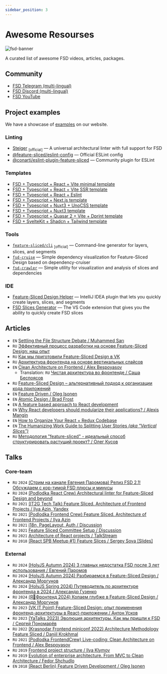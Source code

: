 ```yaml
---
sidebar_position: 3
---
```

# Awesome Resourses

![fsd-banner](https://raw.githubusercontent.com/feature-sliced/documentation/master/static/img/banner.jpg)

A curated list of awesome FSD videos, articles, packages.

## Community

- [FSD Telegram (multi-lingual)](https://t.me/feature_sliced)
- [FSD Discord (multi-lingual)](https://discord.com/invite/S8MzWTUsmp)
- [FSD YouTube](https://www.youtube.com/channel/UCkng_PHLatpDKPOIKfI731A)

## Project examples

We have a showcase of [examples](https://feature-sliced.github.io/documentation/examples) on our website.

### Linting

- [Steiger](https://github.com/feature-sliced/steiger) <sub>[official]</sub> — A universal architectural linter with full support for FSD
- [@feature-sliced/eslint-config](https://github.com/feature-sliced/eslint-config) — Official ESLint config
- [@conarti/eslint-plugin-feature-sliced](https://github.com/conarti/eslint-plugin-feature-sliced) — Community plugin for ESLint

### Templates

- [FSD + Typescript + React + Vite minimal template](https://github.com/unordinarity/fsd-template-ts-react-vite)
- [FSD + Typescript + React + Vite SSR template](https://github.com/SilverDY/vite-super-ssr)
- [FSD + Typescript + React + Eslint](https://github.com/yunglocokid/FSD-Pure-React-Template)
- [FSD + Typescript + Next.js template](https://github.com/yunglocokid/FSD-Pure-Next.js-Template)
- [FSD + Typescript + Nuxt3 + UnoCSS template](https://github.com/SbokyZahodi/FSD-Nuxt3-template)
- [FSD + Typescript + Nuxt3 template](https://github.com/yunglocokid/FSD-Pure-Nuxt3-Template)
- [FSD + Typescript + Quasar 2 + Vite + Dprint template](https://github.com/doox911-opensource/quasar-vite-fsd)
- [FSD + SvelteKit + Shadcn + Tailwind template](https://github.com/falkomerr/sveltekit-starter)

### Tools

- [`feature-sliced/cli`](https://github.com/feature-sliced/cli) <sub>[official]</sub> — Command-line generator for layers, slices, and segments
- [`fsd-cruise`](https://github.com/s4ff0x/fsd-cruise) — Simple dependency visualization for Feature-Sliced Design based on dependency-cruiser
- [`fsd-crawler`](https://github.com/falkomerr/fsd-crawler) — Simple utility for visualization and analysis of slices and dependencies

### IDE

- [Feature-Sliced Design Helper](https://plugins.jetbrains.com/plugin/21638-feature-sliced-design-helper) — IntelliJ IDEA plugin that lets you quickly create layers, slices, and segments
- [FSD Slices Generator](https://marketplace.visualstudio.com/items?itemName=SbokyZahodi.fsd-slices) — The VS Code extension that gives you the ability to quickly create FSD slices 

## Articles

- `EN` [Settling the File Structure Debate / Muhammed Sarı](https://muhammedsari.me/settling-the-file-structure-debate)
- `RU` [Эффективный процесс разработки на основе Feature-Sliced Design: наш опыт](https://habr.com/ru/companies/chibbis/articles/871472/)
- `RU` [Как мы приготовили Feature-Sliced Design в VK](https://habr.com/ru/companies/vk/articles/831148/)
- `RU` [Архитектура фронтенда на основе вертикальных слайсов](https://amorgunov.com/posts/2023-05-28-vertical-sliced-architecture-in-frontend/)
- `EN` [Clean Architecture on Frontend / Alex Bespoyasov](https://dev.to/bespoyasov/clean-architecture-on-frontend-4311)
  - Translation: `RU` [Чистая архитектура во фронтенде / Саша Беспоясов](https://bespoyasov.ru/blog/clean-architecture-on-frontend/)
- `RU` [Feature-Sliced Design – альтернативный подход к организации кода приложений](https://habr.com/ru/companies/avito/articles/752536/)
- `EN` [Feature Driven / Oleg Isonen](https://github.com/feature-sliced/documentation/tree/rc/feature-driven)
- `EN` [Atomic Design / Brad Frost](https://atomicdesign.bradfrost.com/table-of-contents/)
- `EN` [A feature based approach to React development](https://ryanlanciaux.com/blog/2017/08/20/a-feature-based-approach-to-react-development/)
- `EN` [Why React developers should modularize their applications? / Alexis Mangin](https://alexmngn.medium.com/why-react-developers-should-modularize-their-applications-d26d381854c1)
- `EN` [How to Organize Your React + Redux Codebase](https://www.pluralsight.com/guides/how-to-organize-your-react-+-redux-codebase)
- `EN` [The Humanizing Work Guide to Splitting User Stories *(aka "Vertical Slices")*](https://www.humanizingwork.com/the-humanizing-work-guide-to-splitting-user-stories/)
- `RU` [Методология "feature-sliced" - идеальный способ структурировать растущий проект? / Олег Кусов](https://okusov.ru/metodologiya-feature-sliced-idealnyj-sposob-strukturirovat-rastushij-proekt)

## Talks

### Core-team

- `RU` `2024` [(Стрим на канале Евгения Паромова) Релиз FSD 2.1! Обсуждаем с кор-тимой FSD плюсы и минусы](https://youtu.be/d-lBLEvMla0)
- `RU` `2024` [(Podlodka React Crew) Architectural linter for Feature-Sliced Design and beyond](https://youtu.be/SDX-ke3K3VQ)
- `RU` `2021` [(IT2G Tech Talk) Feature Sliced. Architecture of Frontend Projects / Ilya Azin, Yandex](https://youtu.be/TFA6zRO_Cl0)
- `RU` `2021` [(Podlodka Frontend Crew) Feature Sliced. Architecture of Frontend Projects / Ilya Azin](https://youtu.be/SnzPAr_FJ7w)
- `RU` `2021` [i18n, PageLayout, Auth / Discussion](https://youtu.be/b_nBvHWqxP8)
- `RU` `2021` [Feature Sliced Committee Setup / Discussion](https://youtu.be/RQBslp8dngA)
- `RU` `2021` [Architecture of React projects / TalkStream](https://youtu.be/h1YY7r9Uov8)
- `RU` `2018` [(React SPB Meetup #1) Feature Slices / Sergey Sova [Slides]](https://t.me/feature_slices)

### External

- `RU` `2024` [(HolyJS Autumn 2024) 3 главных недостатка FSD после 3 лет использования / Евгений Паромов](https://www.youtube.com/watch?v=yRH0O4Fn53U)
- `RU` `2024` [(HolyJS Autumn 2024) Разбираемся в Feature-Sliced Design / Александр Моргунов](https://www.youtube.com/watch?v=H_rJ0zB8rqc)
- `RU` `2024` [(HolyJS Spring 2024) Путеводитель по архитектуре фронтенда в 2024 / Александр Гузенко](https://www.youtube.com/watch?v=mnQrowYzMmU)
- `RU` `2024` [(Я💛Фронтенд 2024) Копаем глубже в Feature-Sliced Design / Александр Моргунов](https://www.youtube.com/watch?v=M84x3pzDYr0&ab_channel=YandexforFrontend)
- `RU` `2023` [(VK IT Point) Feature-Sliced Design: опыт применения фронтенд-архитектуры в React-приложении / Антон Усков](https://www.youtube.com/watch?v=ku02Vkauods)
- `RU` `2023` [(YaTalks 2023) Эволюция архитектуры. Как мы пришли к FSD / Сергей Пономарёв](https://www.youtube.com/watch?v=KVcY1bfUCBU)
- `RU` `2022` [(Krasnodar Frontend miniconf 2022) Architecture Methodology Feature Sliced / Daniil Krokhmal](https://youtu.be/BEMx3iAHP2I)
- `RU` `2021` [(Podlodka FrontendCrew) Live-coding: Clean Architecture on Frontend / Alex Bespoyasov](https://youtu.be/h4WQRqNjmX0)
- `RU` `2019` [Frontend project structure / Ilya Klymov](https://youtu.be/Sp8V-5k2ZaM)
- `RU` `2019` [Evolution of enterprise architecture. From MVC to Clean Architecture / Fedor Shchudlo](https://youtu.be/WXelYPjwmk0)
- `EN` `2018` [(React Berlin) Feature Driven Development / Oleg Isonen](https://youtu.be/BWAeYuWFHhs)